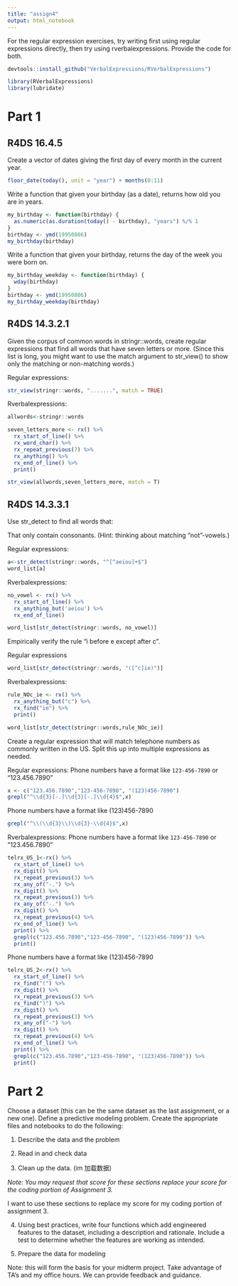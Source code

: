 ```yaml
---
title: "assign4"
output: html_notebook
---
```



For the regular expression exercises, try writing first using regular expressions directly, then try using rverbalexpressions. Provide the code for both. 


```r
devtools::install_github("VerbalExpressions/RVerbalExpressions")
```

```r
library(RVerbalExpressions)
library(lubridate)
```


# Part 1

## R4DS 16.4.5

Create a vector of dates giving the first day of every month in the current year. 




```r
floor_date(today(), unit = "year") + months(0:11)
```


Write a function that given your birthday (as a date), returns how old you are in years.

```r
my_birthday <- function(birthday) {
  as.numeric(as.duration(today() - birthday), "years") %/% 1
}
birthday <- ymd(19950806)
my_birthday(birthday)
```


Write a function that given your birthday, returns the day of the week you were born on. 


```r

my_birthday_weekday <- function(birthday) {
  wday(birthday)
}
birthday <- ymd(19950806)
my_birthday_weekday(birthday)


```


## R4DS 14.3.2.1

Given the corpus of common words in stringr::words, create regular expressions that find all words that have seven letters or more. (Since this list is long, you might want to use the match argument to str_view() to show only the matching or non-matching words.)




Regular expressions:
```r

str_view(stringr::words, ".......", match = TRUE)

```
Rverbalexpressions:
```r
allwords<-stringr::words

seven_letters_more <- rx() %>% 
  rx_start_of_line() %>% 
  rx_word_char() %>%
  rx_repeat_previous(7) %>%
  rx_anything() %>% 
  rx_end_of_line() %>% 
  print()

str_view(allwords,seven_letters_more, match = T)

```



## R4DS 14.3.3.1

Use str_detect to find all words that:

That only contain consonants. (Hint: thinking about matching “not”-vowels.)

Regular expressions:

```r
a<-str_detect(stringr::words, "^[^aeiou]+$")
word_list[a]

```


Rverbalexpressions:

```r
no_vowel <- rx() %>% 
  rx_start_of_line() %>% 
  rx_anything_but('aeiou') %>% 
  rx_end_of_line()

word_list[str_detect(stringr::words, no_vowel)]
```


Empirically verify the rule “i before e except after c”.

Regular expressions
```r
word_list[str_detect(stringr::words, "([^c]ie)")]
```
Rverbalexpressions:
```r
rule_NOc_ie <- rx() %>% 
  rx_anything_but("c") %>% 
  rx_find("ie") %>% 
  print()

word_list[str_detect(stringr::words,rule_NOc_ie)]

```


Create a regular expression that will match telephone numbers as commonly written in the US. Split this up into multiple expressions as needed.

Regular expressions:
Phone numbers have a format like `123-456-7890` or "123.456.7890"
```r
x <- c("123.456.7890","123-456-7890", "(123)456-7890")
grepl("^\\d{3}[-.]\\d{3}[-.]\\d{4}$",x)
```
Phone numbers have a format like (123)456-7890
```r
grepl("^\\(\\d{3}\\)\\d{3}-\\d{4}$",x)
```


Rverbalexpressions:
Phone numbers have a format like `123-456-7890` or "123.456.7890"
```r
telrx_US_1<-rx() %>%
  rx_start_of_line() %>% 
  rx_digit() %>% 
  rx_repeat_previous(3) %>% 
  rx_any_of("-.") %>% 
  rx_digit() %>% 
  rx_repeat_previous(3) %>% 
  rx_any_of("-.") %>% 
  rx_digit() %>% 
  rx_repeat_previous(4) %>% 
  rx_end_of_line() %>% 
  print() %>% 
  grepl(c("123.456.7890","123-456-7890", "(123)456-7890")) %>% 
  print()
```
Phone numbers have a format like (123)456-7890

```r
telrx_US_2<-rx() %>%
  rx_start_of_line() %>% 
  rx_find("(") %>%
  rx_digit() %>% 
  rx_repeat_previous(3) %>% 
  rx_find(")") %>%
  rx_digit() %>% 
  rx_repeat_previous(3) %>% 
  rx_any_of("-") %>% 
  rx_digit() %>% 
  rx_repeat_previous(4) %>% 
  rx_end_of_line() %>% 
  print() %>% 
  grepl(c("123.456.7890","123-456-7890", "(123)456-7890")) %>% 
  print()

```


# Part 2


Choose a dataset (this can be the same dataset as the last assignment, or a new one). Define a predictive modeling problem. Create the appropriate files and notebooks to do the following:

1. Describe the data and the problem

2. Read in and check data

2. Clean up the data.  (im 加载数据)

*Note: You may request that score for these sections replace your score for the coding portion of Assignment 3.*

I want to use these sections to replace my score for my coding portion of assignment 3.

4. Using best practices, write four functions which add engineered features to the dataset, including a description and rationale. Include a test to determine whether the features are working as intended.  

5. Prepare the data for modeling

Note: this will form the basis for your midterm project. Take advantage of TA's and my office hours. We can provide feedback and guidance. 

